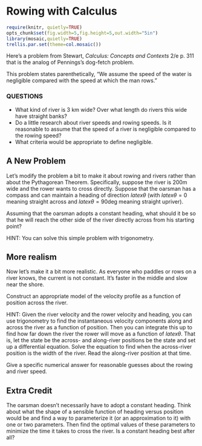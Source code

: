 Rowing with Calculus
========================================================
```r
require(knitr, quietly=TRUE)
opts_chunk$set(fig.width=5,fig.height=5,out.width="5in")
library(mosaic,quietly=TRUE)
trellis.par.set(theme=col.mosaic())
```
Here's a problem from Stewart, *Calculus: Concepts and Contexts* 2/e p. 311 that is the analog of Pennings's dog-fetch problem.

This problem states parenthetically, "We assume the speed of the water is negligible compared with the speed at which the man rows."

### QUESTIONS
* What kind of river is 3 km wide?  Over what length do rivers this wide have straight banks?
* Do a little research about river speeds and rowing speeds.  Is it reasonable to assume that the speed of a river is negligible compared to the rowing speed?
* What criteria would be appropriate to define negligible.

A New Problem
-------------

Let's modify the problem a bit to make it about rowing and rivers rather than about the Pythagorean Theorem.  Specifically, suppose the river is 200m wide and the rower wants to cross directly. Suppose that the oarsman has a compass and can maintain a heading of direction $latex \theta$ (with $latex \theta=0$ meaning straight across and $latex \theta=90$deg meaning straight upriver).

Assuming that the oarsman adopts a constant heading, what should it be so that he will reach the other side of the river directly across from his starting point?

HINT: You can solve this simple problem with trigonometry.

More realism
------------

Now let's make it a bit more realistic.  As everyone who paddles or rows on a river knows, the current is not constant.  It's faster in the middle and slow near the shore.

Construct an appropriate model of the velocity profile as a function of position across the river. 

HINT: Given the river velocity and the rower velocity and heading, you can use trigonometry to find the instantaneous velocity components along and across the river as a function of position.  Then you can integrate this up to find how far down the river the rower will move as a function of $latex \theta$.  That is, let the state be the across- and along-river positions be the state and set up a differential equation.  Solve the equation to find when the across-river position is the width of the river.  Read the along-river position at that time.

Give a specific numerical answer for reasonable guesses about the rowing and river speed.

Extra Credit
------------
The oarsman doesn't necessarily have to adopt a constant heading.  Think about what the shape of a sensible function of heading versus position would be and find a way to parameterize it (or an approximation to it) with one or two parameters.  Then find the optimal values of these parameters to minimize the time it takes to cross the river.  Is a constant heading best after all?



